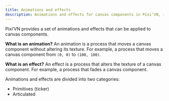 ```yaml
---
title: Animations and effects
description: Animations and effects for canvas components in Pixi’VN, including definitions and categories.
---
```


Pixi’VN provides a set of animations and effects that can be applied to canvas components.

**What is an animation?** An animation is a process that moves a canvas component without altering its texture. For example, a process that moves a canvas component from `(0, 0)` to `(100, 100)`.

**What is an effect?** An effect is a process that alters the texture of a canvas component. For example, a process that fades a canvas component.

Animations and effects are divided into two categories:

* <DynamicLink href="/start/canvas-tickers">Primitives (ticker)</DynamicLink>
* <DynamicLink href="/start/canvas-articulated-animations-effects">Articulated</DynamicLink>
